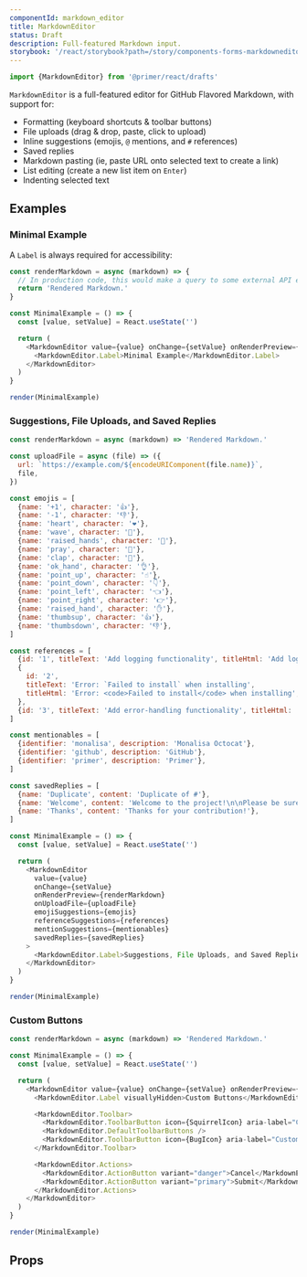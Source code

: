 ```yaml
---
componentId: markdown_editor
title: MarkdownEditor
status: Draft
description: Full-featured Markdown input.
storybook: '/react/storybook?path=/story/components-forms-markdowneditor--default'
---
```



```js
import {MarkdownEditor} from '@primer/react/drafts'
```

`MarkdownEditor` is a full-featured editor for GitHub Flavored Markdown, with support for:

- Formatting (keyboard shortcuts & toolbar buttons)
- File uploads (drag & drop, paste, click to upload)
- Inline suggestions (emojis, `@` mentions, and `#` references)
- Saved replies
- Markdown pasting (ie, paste URL onto selected text to create a link)
- List editing (create a new list item on `Enter`)
- Indenting selected text

## Examples

### Minimal Example

A `Label` is always required for accessibility:

```javascript live noinline drafts
const renderMarkdown = async (markdown) => {
  // In production code, this would make a query to some external API endpoint to render
  return 'Rendered Markdown.'
}

const MinimalExample = () => {
  const [value, setValue] = React.useState('')

  return (
    <MarkdownEditor value={value} onChange={setValue} onRenderPreview={renderMarkdown}>
      <MarkdownEditor.Label>Minimal Example</MarkdownEditor.Label>
    </MarkdownEditor>
  )
}

render(MinimalExample)
```

### Suggestions, File Uploads, and Saved Replies

```javascript live noinline drafts
const renderMarkdown = async (markdown) => 'Rendered Markdown.'

const uploadFile = async (file) => ({
  url: `https://example.com/${encodeURIComponent(file.name)}`,
  file,
})

const emojis = [
  {name: '+1', character: '👍'},
  {name: '-1', character: '👎'},
  {name: 'heart', character: '❤️'},
  {name: 'wave', character: '👋'},
  {name: 'raised_hands', character: '🙌'},
  {name: 'pray', character: '🙏'},
  {name: 'clap', character: '👏'},
  {name: 'ok_hand', character: '👌'},
  {name: 'point_up', character: '☝️'},
  {name: 'point_down', character: '👇'},
  {name: 'point_left', character: '👈'},
  {name: 'point_right', character: '👉'},
  {name: 'raised_hand', character: '✋'},
  {name: 'thumbsup', character: '👍'},
  {name: 'thumbsdown', character: '👎'},
]

const references = [
  {id: '1', titleText: 'Add logging functionality', titleHtml: 'Add logging functionality'},
  {
    id: '2',
    titleText: 'Error: `Failed to install` when installing',
    titleHtml: 'Error: <code>Failed to install</code> when installing',
  },
  {id: '3', titleText: 'Add error-handling functionality', titleHtml: 'Add error-handling functionality'},
]

const mentionables = [
  {identifier: 'monalisa', description: 'Monalisa Octocat'},
  {identifier: 'github', description: 'GitHub'},
  {identifier: 'primer', description: 'Primer'},
]

const savedReplies = [
  {name: 'Duplicate', content: 'Duplicate of #'},
  {name: 'Welcome', content: 'Welcome to the project!\n\nPlease be sure to read the contributor guidelines.'},
  {name: 'Thanks', content: 'Thanks for your contribution!'},
]

const MinimalExample = () => {
  const [value, setValue] = React.useState('')

  return (
    <MarkdownEditor
      value={value}
      onChange={setValue}
      onRenderPreview={renderMarkdown}
      onUploadFile={uploadFile}
      emojiSuggestions={emojis}
      referenceSuggestions={references}
      mentionSuggestions={mentionables}
      savedReplies={savedReplies}
    >
      <MarkdownEditor.Label>Suggestions, File Uploads, and Saved Replies Example</MarkdownEditor.Label>
    </MarkdownEditor>
  )
}

render(MinimalExample)
```

### Custom Buttons

```javascript live noinline drafts
const renderMarkdown = async (markdown) => 'Rendered Markdown.'

const MinimalExample = () => {
  const [value, setValue] = React.useState('')

  return (
    <MarkdownEditor value={value} onChange={setValue} onRenderPreview={renderMarkdown}>
      <MarkdownEditor.Label visuallyHidden>Custom Buttons</MarkdownEditor.Label>

      <MarkdownEditor.Toolbar>
        <MarkdownEditor.ToolbarButton icon={SquirrelIcon} aria-label="Custom button 1" />
        <MarkdownEditor.DefaultToolbarButtons />
        <MarkdownEditor.ToolbarButton icon={BugIcon} aria-label="Custom button 2" />
      </MarkdownEditor.Toolbar>

      <MarkdownEditor.Actions>
        <MarkdownEditor.ActionButton variant="danger">Cancel</MarkdownEditor.ActionButton>
        <MarkdownEditor.ActionButton variant="primary">Submit</MarkdownEditor.ActionButton>
      </MarkdownEditor.Actions>
    </MarkdownEditor>
  )
}

render(MinimalExample)
```

## Props

<ComponentProps data={data} />
